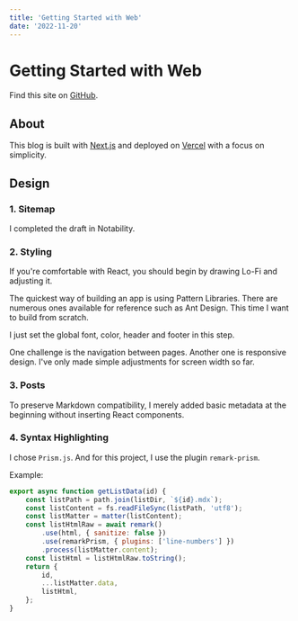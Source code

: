 ```yaml
---
title: 'Getting Started with Web'
date: '2022-11-20'
---
```


# Getting Started with Web

Find this site on [GitHub](https://github.com/IvorkChan/Azzar-Next.js).

## About

This blog is built with [Next.js](https://nextjs.org/) and deployed on [Vercel](https://vercel.com/) with a focus on simplicity.

## Design

### 1. Sitemap

I completed the draft in Notability.

### 2. Styling

If you're comfortable with React, you should begin by drawing Lo-Fi and adjusting it.

The quickest way of building an app is using Pattern Libraries. There are numerous ones available for reference such as Ant Design. This time I want to build from scratch.

I just set the global font, color, header and footer in this step.

One challenge is the navigation between pages. Another one is responsive design. I've only made simple adjustments for screen width so far.

### 3. Posts

To preserve Markdown compatibility, I merely added basic metadata at the beginning without inserting React components.

### 4. Syntax Highlighting

I chose `Prism.js`. And for this project, I use the plugin `remark-prism`.

Example:

```js
export async function getListData(id) {
	const listPath = path.join(listDir, `${id}.mdx`);
	const listContent = fs.readFileSync(listPath, 'utf8');
	const listMatter = matter(listContent);
	const listHtmlRaw = await remark()
		.use(html, { sanitize: false })
		.use(remarkPrism, { plugins: ['line-numbers'] })
		.process(listMatter.content);
	const listHtml = listHtmlRaw.toString();
	return {
		id,
		...listMatter.data,
		listHtml,
	};
}
```

